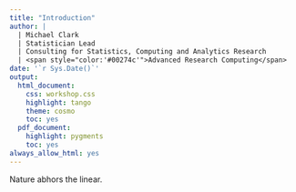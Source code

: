 ```yaml
---
title: "Introduction"
author: |
  | Michael Clark
  | Statistician Lead
  | Consulting for Statistics, Computing and Analytics Research
  | <span style="color:'#00274c'">Advanced Research Computing</span>
date: '`r Sys.Date()`'
output:
  html_document:
    css: workshop.css
    highlight: tango
    theme: cosmo
    toc: yes
  pdf_document:
    highlight: pygments
    toc: yes
always_allow_html: yes
---
```


\pagebreak
Nature abhors the linear.